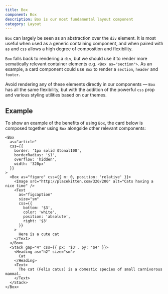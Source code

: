 ```yaml
---
title: Box
component: Box
description: Box is our most fundamental layout component
category: Layout
---
```


`Box` can largely be seen as an abstraction over the `div` element. It is most useful when used as a generic containing component, and when paired with `as` and `css` allows a high degree of composition and flexibility.

`Box` falls back to rendering a `div`, but we should use it to render more sematically relevant container elements e.g. `<Box as="section">`. As an example, a card component could use `Box` to render a `section`, `header` and `footer`.

Avoid rendering any of these elements directly in our components — `Box` has all the same flexibility, but with the addition of the powerful `css` prop and various styling utilities based on our themes.

## Example

To show an example of the benefits of using `Box`, the card below is composed together using `Box` alongside other relevant components:

```tsx live
<Box
  as="article"
  css={{
    border: '1px solid $tonal100',
    borderRadius: '$1',
    overflow: 'hidden',
    width: '320px'
  }}
>
  <Box as="figure" css={{ m: 0, position: 'relative' }}>
    <Image src="http://placekitten.com/320/200" alt="Cats having a nice time" />
    <Text
      as="figcaption"
      size="sm"
      css={{
        bottom: '$3',
        color: 'white',
        position: 'absolute',
        right: '$3'
      }}
    >
      Here is a cute cat
    </Text>
  </Box>
  <Stack gap="4" css={{ px: '$3', py: '$4' }}>
    <Heading as="h2" size="sm">
      Cat
    </Heading>
    <Text>
      The cat (Felis catus) is a domestic species of small carnivorous mammal.
    </Text>
  </Stack>
</Box>
```
